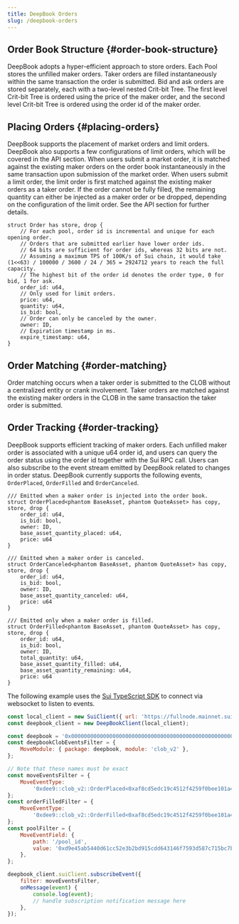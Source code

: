 ```yaml
---
title: DeepBook Orders
slug: /deepbook-orders
---
```


## Order Book Structure {#order-book-structure}

DeepBook adopts a hyper-efficient approach to store orders. Each Pool stores the unfilled maker orders. Taker orders are filled instantaneously within the same transaction the order is submitted. Bid and ask orders are stored separately, each with a two-level nested Crit-bit Tree. The first level Crit-bit Tree is ordered using the price of the maker order, and the second level Crit-bit Tree is ordered using the order id of the maker order.

## Placing Orders {#placing-orders}

DeepBook supports the placement of market orders and limit orders. DeepBook also supports a few configurations of limit orders, which will be covered in the API section. When users submit a market order, it is matched against the existing maker orders on the order book instantaneously in the same transaction upon submission of the market order. When users submit a limit order, the limit order is first matched against the existing maker orders as a taker order. If the order cannot be fully filled, the remaining quantity can either be injected as a maker order or be dropped, depending on the configuration of the limit order. See the API section for further details.

```move
struct Order has store, drop {
    // For each pool, order id is incremental and unique for each opening order.
    // Orders that are submitted earlier have lower order ids.
    // 64 bits are sufficient for order ids, whereas 32 bits are not.
    // Assuming a maximum TPS of 100K/s of Sui chain, it would take (1<<63) / 100000 / 3600 / 24 / 365 = 2924712 years to reach the full capacity.
    // The highest bit of the order id denotes the order type, 0 for bid, 1 for ask.
    order_id: u64,
    // Only used for limit orders.
    price: u64,
    quantity: u64,
    is_bid: bool,
    // Order can only be canceled by the owner.
    owner: ID,
    // Expiration timestamp in ms.
    expire_timestamp: u64,
}
```

## Order Matching {#order-matching}

Order matching occurs when a taker order is submitted to the CLOB without a centralized entity or crank involvement. Taker orders are matched against the existing maker orders in the CLOB in the same transaction the taker order is submitted.

## Order Tracking {#order-tracking}

DeepBook supports efficient tracking of maker orders. Each unfilled maker order is associated with a unique u64 order id, and users can query the order status using the order id together with the Sui RPC call. Users can also subscribe to the event stream emitted by DeepBook related to changes in order status. DeepBook currently supports the following events, `OrderPlaced`, `OrderFilled` and `OrderCanceled`.

```move
/// Emitted when a maker order is injected into the order book.
struct OrderPlaced<phantom BaseAsset, phantom QuoteAsset> has copy, store, drop {
    order_id: u64,
    is_bid: bool,
    owner: ID,
    base_asset_quantity_placed: u64,
    price: u64
}

/// Emitted when a maker order is canceled.
struct OrderCanceled<phantom BaseAsset, phantom QuoteAsset> has copy, store, drop {
    order_id: u64,
    is_bid: bool,
    owner: ID,
    base_asset_quantity_canceled: u64,
    price: u64
}

/// Emitted only when a maker order is filled.
struct OrderFilled<phantom BaseAsset, phantom QuoteAsset> has copy, store, drop {
    order_id: u64,
    is_bid: bool,
    owner: ID,
    total_quantity: u64,
    base_asset_quantity_filled: u64,
    base_asset_quantity_remaining: u64,
    price: u64
}
```

The following example uses the [Sui TypeScript SDK](https://sdk.mystenlabs.com/typescript) to connect via websocket to listen to events.

```javascript
const local_client = new SuiClient({ url: 'https://fullnode.mainnet.sui.io:443/' });
const deepbook_client = new DeepBookClient(local_client);

const deepbook = '0x000000000000000000000000000000000000000000000000000000000000dee9';
const deepbookClobEventsFilter = {
	MoveModule: { package: deepbook, module: 'clob_v2' },
};

// Note that these names must be exact
const moveEventsFilter = {
	MoveEventType:
		'0xdee9::clob_v2::OrderPlaced<0xaf8cd5edc19c4512f4259f0bee101a40d41ebed738ade5874359610ef8eeced5::coin::COIN, 0x5d4b302506645c37ff133b98c4b50a5ae14841659738d6d733d59d0d217a93bf::coin::COIN>',
};
const orderFilledFilter = {
	MoveEventType:
		'0xdee9::clob_v2::OrderFilled<0xaf8cd5edc19c4512f4259f0bee101a40d41ebed738ade5874359610ef8eeced5::coin::COIN, 0x5d4b302506645c37ff133b98c4b50a5ae14841659738d6d733d59d0d217a93bf::coin::COIN>',
};
const poolFilter = {
	MoveEventField: {
		path: '/pool_id',
		value: '0xd9e45ab5440d61cc52e3b2bd915cdd643146f7593d587c715bc7bfa48311d826',
	},
};

deepbook_client.suiClient.subscribeEvent({
	filter: moveEventsFilter,
	onMessage(event) {
		console.log(event);
		// handle subscription notification message here
	},
});
```
